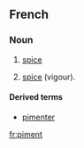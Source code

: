 ==French==

===Noun===
{{fr-noun|m}}

# {{italbrac|cooking}} [[spice]]
# {{figurative}} [[spice]] (vigour).

====Derived terms====
*[[pimenter]]

[[fr:piment]]